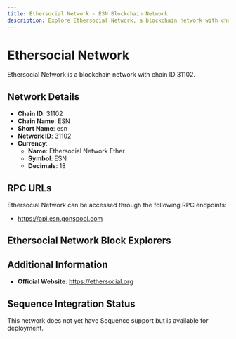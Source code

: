 ```yaml
--- 
title: Ethersocial Network - ESN Blockchain Network
description: Explore Ethersocial Network, a blockchain network with chain ID 31102. Learn about its native currency, Ethersocial Network Ether, and how to interact with the network.
---
```


# Ethersocial Network

Ethersocial Network is a blockchain network with chain ID 31102.

## Network Details

- **Chain ID**: 31102
- **Chain Name**: ESN
- **Short Name**: esn
- **Network ID**: 31102
- **Currency**: 
  - **Name**: Ethersocial Network Ether
  - **Symbol**: ESN
  - **Decimals**: 18

## RPC URLs

Ethersocial Network can be accessed through the following RPC endpoints:

- https://api.esn.gonspool.com

## Ethersocial Network Block Explorers



## Additional Information

- **Official Website**: https://ethersocial.org

## Sequence Integration Status

This network does not yet have Sequence support but is available for deployment.
